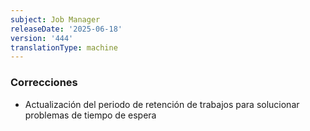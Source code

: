 ```yaml
---
subject: Job Manager
releaseDate: '2025-06-18'
version: '444'
translationType: machine
---
```


### Correcciones

* Actualización del periodo de retención de trabajos para solucionar problemas de tiempo de espera
